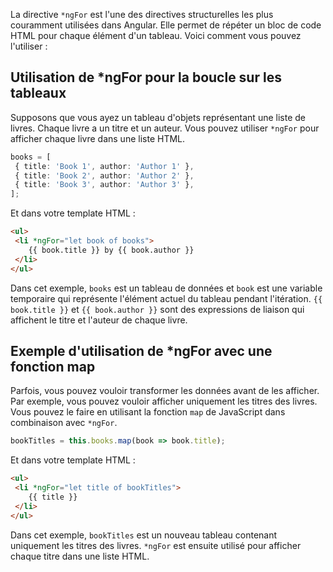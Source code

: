 La directive `*ngFor` est l'une des directives structurelles les plus couramment utilisées dans Angular. Elle permet de répéter un bloc de code HTML pour chaque élément d'un tableau. Voici comment vous pouvez l'utiliser :

## Utilisation de *ngFor pour la boucle sur les tableaux

Supposons que vous ayez un tableau d'objets représentant une liste de livres. Chaque livre a un titre et un auteur. Vous pouvez utiliser `*ngFor` pour afficher chaque livre dans une liste HTML.

```typescript copy
books = [
 { title: 'Book 1', author: 'Author 1' },
 { title: 'Book 2', author: 'Author 2' },
 { title: 'Book 3', author: 'Author 3' },
];
```

Et dans votre template HTML :

```html copy
<ul>
 <li *ngFor="let book of books">
    {{ book.title }} by {{ book.author }}
 </li>
</ul>
```

Dans cet exemple, `books` est un tableau de données et `book` est une variable temporaire qui représente l'élément actuel du tableau pendant l'itération. `{{ book.title }}` et `{{ book.author }}` sont des expressions de liaison qui affichent le titre et l'auteur de chaque livre.

## Exemple d'utilisation de *ngFor avec une fonction map

Parfois, vous pouvez vouloir transformer les données avant de les afficher. Par exemple, vous pouvez vouloir afficher uniquement les titres des livres. Vous pouvez le faire en utilisant la fonction `map` de JavaScript dans combinaison avec `*ngFor`.

```typescript copy
bookTitles = this.books.map(book => book.title);
```

Et dans votre template HTML :

```html copy
<ul>
 <li *ngFor="let title of bookTitles">
    {{ title }}
 </li>
</ul>
```

Dans cet exemple, `bookTitles` est un nouveau tableau contenant uniquement les titres des livres. `*ngFor` est ensuite utilisé pour afficher chaque titre dans une liste HTML.